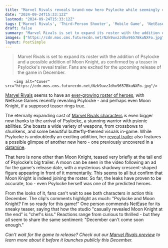 ```yaml
---
title: "Marvel Rivals reveals brand-new hero Psylocke while seemingly confirming past character leaks with a sneaky Moon Knight teaser"
date: "2024-09-24T15:33:12Z"
lastmod: "2024-09-24T15:33:12Z"
tags: ['Marvel Rivals', 'Third-Person Shooter', 'Mobile Game', 'NetEase Games', 'Psylocke', 'Moon Knight']
draft: false
summary: "Marvel Rivals is set to expand its roster with the addition of Psylocke and a possible addition of Moon Knight, as confirmed by a teaser in Psylocke's reveal trailer. Fans are excited for the upcoming release of the game in December."
images: ["https://cdn.mos.cms.futurecdn.net/Nzk9uvzJdhx9657BkuNXFo.jpg"]
layout: PostSimple
---
```

> Marvel Rivals is set to expand its roster with the addition of Psylocke and a possible addition of Moon Knight, as confirmed by a teaser in Psylocke's reveal trailer. Fans are excited for the upcoming release of the game in December.


        <img alt="Cover" src="https://cdn.mos.cms.futurecdn.net/Nzk9uvzJdhx9657BkuNXFo.jpg"/>
        
[<u>Marvel Rivals</u>](https://www.gamesradar.com/games/third-person-shooter/marvel-rivals-guide/) seems to have an [<u>ever-growing roster of heroes</u>](https://www.gamesradar.com/games/third-person-shooter/as-marvel-rivals-roster-grows-the-team-has-no-limits-on-future-heroes-we-had-over-9000-characters-to-pick-from/), with NetEase Games recently revealing Psylocke - and perhaps even Moon Knight, if a supposed teaser rings true.

The eternally expanding cast of [<u>Marvel Rivals characters</u>](https://www.gamesradar.com/games/third-person-shooter/marvel-rivals-characters-tier-list/) is even bigger now thanks to the arrival of Psylocke, a stunning warrior with psionic abilities. She boasts a wide variety of weapons, from crossbows to shurikens, and some beautiful butterfly-themed visuals in-game. While Psylocke is undoubtedly an exciting addition, her [<u>reveal trailer</u>](https://www.youtube.com/watch?v=AzGcJm15XgI&ab_channel=MarvelRivals) also features a possible glimpse of another new hero - one previously uncovered in a [<u>datamine</u>](https://twitter.com/mmmmmmmmiller/status/1788079404591022589?t=U08GQ5r75bEjFi0ljNky9w&s=19).

That hero is none other than Moon Knight, teased very briefly at the tail end of Psylocke's big trailer. A moon can be seen in the video following an ad for the game's release date, with a mysterious shadowy crescent-shaped figure appearing in front of it momentarily. This seems to all but confirm that Moon Knight is indeed joining the roster. So far, the leaks have proven to be accurate, too - even Psylocke herself was one of the predicted heroes.

From the looks of it, fans can't wait to see both characters in action this December. The clip's comments highlight as much: "Psylocke and Moon Knight? I'm so ready for this game!" One person commends NetEase for its sneaky teaser, saying that how the studio "casually revealed Moon Knight at the end" is "chef's kiss." Reactions range from curious to thrilled - but they all seem to share the same sentiment: "December can't come soon enough."

*Can't wait for the game to release? Check out our *[<u><em>Marvel Rivals preview</em></u>](https://www.gamesradar.com/games/third-person-shooter/beyond-its-a-list-roster-marvel-rivals-attempt-to-steal-overwatchs-crown-falls-dramatically-short/)* to learn more about it before it launches publicly this December.*
        